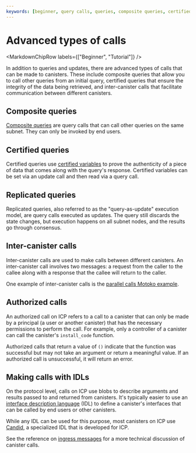 ```yaml
---
keywords: [beginner, query calls, queries, composite queries, certified queries, replicated queries, inter-canister calls, intercanister, authorized calls, calls with candid, calls with idl]
---
```



# Advanced types of calls

<MarkdownChipRow labels={["Beginner", "Tutorial"]} />

In addition to queries and updates, there are advanced types of calls that can be made to canisters. These include composite queries that allow you to call other queries from an initial query, certified queries that ensure the integrity of the data being retrieved, and inter-canister calls that facilitate communication between different canisters.

## Composite queries

[Composite queries](/docs/current/building-dapps/calling-dapps/query-calls) are query calls that can call other queries on the same <GlossaryTooltip>subnet</GlossaryTooltip>. They can only be invoked by end users.

## Certified queries

Certified queries use [certified variables](/docs/current/references/samples/motoko/cert-var/) to prove the authenticity of a piece of data that comes along with the query's response. Certified variables can be set via an update call and then read via a query call.

## Replicated queries

Replicated queries, also referred to as the "query-as-update" execution model, are query calls executed as updates. The query still discards the state changes, but execution happens on all subnet nodes, and the results go through consensus.

## Inter-canister calls

Inter-canister calls are used to make calls between different canisters. An inter-canister call involves two messages: a request from the caller to the callee along with a response that the callee will return to the caller.

One example of inter-canister calls is the [parallel calls Motoko example](https://github.com/dfinity/examples/tree/master/motoko/parallel_calls).

## Authorized calls

An authorized call on ICP refers to a call to a canister that can only be made by a principal (a user or another canister) that has the necessary permissions to perform the call. For example, only a controller of a canister can call the canister's `install_code` function.

Authorized calls that return a value of `()` indicate that the function was successful but may not take an argument or return a meaningful value. If an authorized call is unsuccessful, it will return an error.

## Making calls with IDLs

On the protocol level, calls on ICP use blobs to describe arguments and results passed to and returned from canisters. It's typically easier to use an [interface description language](https://en.wikipedia.org/wiki/Interface_description_language) (IDL) to define a canister's interfaces that can be called by end users or other canisters.

While any IDL can be used for this purpose, most canisters on ICP use [Candid](/docs/current/building-dapps/calling-dapps/candid/candid-concepts), a specialized IDL that is developed for ICP.

See the reference on [ingress messages](/docs/current/developer-education/message-execution/ingress-messages) for a more technical discussion of canister calls.